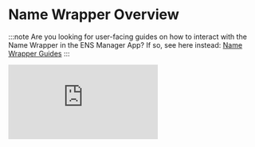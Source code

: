 
# Name Wrapper Overview

:::note
Are you looking for user-facing guides on how to interact with the Name Wrapper in the ENS Manager App? If so, see here instead: <a href="https://support.ens.domains/en/collections/4194784-name-wrapper-guides">Name Wrapper Guides</a>
:::

<iframe
  className="aspect-video w-full rounded-lg shadow-sm"
  src="https://www.youtube-nocookie.com/embed/njb7jp5_Qoo?si=YyESSjAk4W5btawz"
  title="YouTube video player"
  frameBorder="0"
  allow="accelerometer; autoplay; clipboard-write; encrypted-media; gyroscope; picture-in-picture; web-share"
  allowFullScreen
/>

The **Name Wrapper** is a contract for ENS that allows you to "wrap" any ENS name into a ERC-1155 NFT.

## Without the Name Wrapper

Before the Name Wrapper, only .eth 2LDs (second-level domains, like `ens.eth`) had ERC-721 NFTs associated with them, unless the owner created a separate custom contract.

<Card>
  <img
    src="/img/namewrapper-overview-subnames.jpg"
    alt="Subnames without NFTs"
  />
</Card>

## With the Name Wrapper

<img src="/img/namewrapper-overview-wrapped.jpg" alt="Name Wrapper Diagram" />

**Parent-Controlled Fuses:**

- [Fuses](/wrapper/fuses) that only the parent owner can burn
- "Perks" that can be given to the owner of a name

**Example:** By burning `CAN_EXTEND_EXPIRY`, you allow the owner to
extend/renew their own subname

**Owner-Controlled Fuses:**

- [Fuses](/wrapper/fuses) that either the owner or parent owner can burn
- "Permissions" that can be revoked on a name

**Example:** By burning `CANNOT_TRANSFER`, the wrapped NFT can no longer be
transferred or sold.

**Subname Fuses:**

- The parent owner has the power to burn fuses when creating subnames
- Decides what perks, permissions, or guarantees to give to subname owners

With this new contract, you can wrap:

- Any .eth name or subname (e.g. `name.eth`, `sub.name.eth`)
- Any DNS name or subname (e.g. `name.com`, `sub.name.com`)

Unwrapped .eth 2LDs have the concept of a separate **Owner** (Registrant) and **Manager** (Controller).

This changes after you wrap the name, because there is only a single account that serves as both the **Owner** and **Manager** for the wrapped name.
